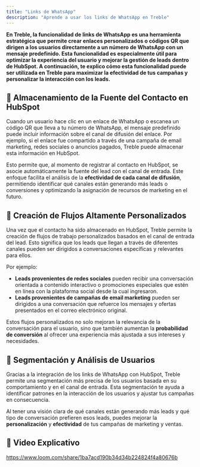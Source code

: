 ```yaml
---
title: "Links de WhatsApp"
description: "Aprende a usar los links de WhatsApp en Treble"
---
```


**En Treble, la funcionalidad de links de WhatsApp es una herramienta estratégica que permite crear enlaces personalizados o códigos QR que dirigen a los usuarios directamente a un número de WhatsApp con un mensaje predefinido. Esta funcionalidad es especialmente útil para optimizar la experiencia del usuario y mejorar la gestión de leads dentro de HubSpot. A continuación, te explico cómo esta funcionalidad puede ser utilizada en Treble para maximizar la efectividad de tus campañas y personalizar la interacción con los leads.**

## 🍄 Almacenamiento de la Fuente del Contacto en HubSpot

Cuando un usuario hace clic en un enlace de WhatsApp o escanea un código QR que lleva a tu número de WhatsApp, el mensaje predefinido puede incluir información sobre el canal de difusión del enlace. Por ejemplo, si el enlace fue compartido a través de una campaña de email marketing, redes sociales o anuncios pagados, Treble puede almacenar esta información en HubSpot.

Esto permite que, al momento de registrar al contacto en HubSpot, se asocie automáticamente la fuente del lead con el canal de entrada. Este enfoque facilita el análisis de la **efectividad de cada canal de difusión**, permitiendo identificar qué canales están generando más leads o conversiones y optimizando la asignación de recursos de marketing en el futuro.

## 🚀 Creación de Flujos Altamente Personalizados

Una vez que el contacto ha sido almacenado en HubSpot, Treble permite la creación de flujos de trabajo personalizados basados en el canal de entrada del lead. Esto significa que los leads que llegan a través de diferentes canales pueden ser dirigidos a conversaciones específicas y relevantes para ellos.

Por ejemplo:

- **Leads provenientes de redes sociales** pueden recibir una conversación orientada a contenido interactivo o promociones especiales que estén en línea con la plataforma social desde la cual ingresaron.
- **Leads provenientes de campañas de email marketing** pueden ser dirigidos a una conversación que refuerce los mensajes y ofertas presentados en el correo electrónico original.

Estos flujos personalizados no solo mejoran la relevancia de la conversación para el usuario, sino que también aumentan la **probabilidad de conversión** al ofrecer una experiencia más ajustada a sus intereses y necesidades.

## 📒 Segmentación y Análisis de Usuarios

Gracias a la integración de los links de WhatsApp con HubSpot, Treble permite una segmentación más precisa de los usuarios basada en su comportamiento y en el canal de entrada. Esta segmentación te ayuda a identificar patrones en la interacción de los usuarios y ajustar tus campañas en consecuencia.

Al tener una visión clara de qué canales están generando más leads y qué tipo de conversación prefieren esos leads, puedes mejorar la **personalización** y **efectividad** de tus campañas de marketing y ventas.

## 🥁 Video Explicativo

https://www.loom.com/share/1ba7acd190b34d34b224824f4a80676b
